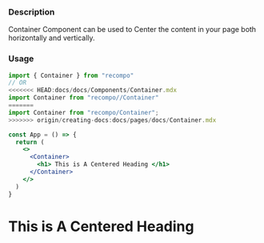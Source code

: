 
### Description

Container Component can be used to Center the content in your page both horizontally and vertically.

### Usage

```jsx
import { Container } from "recompo"
// OR
<<<<<<< HEAD:docs/docs/Components/Container.mdx
import Container from "recompo//Container"
=======
import Container from "recompo/Container";
>>>>>>> origin/creating-docs:docs/pages/docs/Container.mdx

const App = () => {
  return (
    <>
      <Container>
        <h1> This is A Centered Heading </h1>
      </Container>
    </>
  )
}
```

<Container>
  <h1> This is A Centered Heading </h1>
</Container>